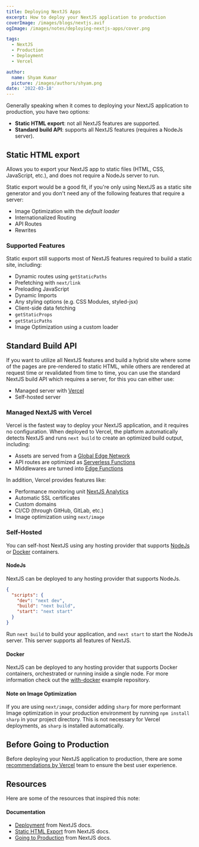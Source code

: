 ```yaml
---
title: Deploying NextJS Apps
excerpt: How to deploy your NextJS application to production
coverImage: /images/blogs/nextjs.avif
ogImage: /images/notes/deploying-nextjs-apps/cover.png

tags:
  - NextJS
  - Production
  - Deployment
  - Vercel

author:
  name: Shyam Kumar
  picture: /images/authors/shyam.png
date: '2022-03-18'
---
```


Generally speaking when it comes to deploying your NextJS application to
production, you have two options:

- **Static HTML export**: not all NextJS features are supported.
- **Standard build API**: supports all NextJS features (requires a NodeJs
  server).

## Static HTML export

Allows you to export your NextJS app to static files (HTML, CSS,
JavaScript, etc.), and does not require a NodeJs server to run.

Static export would be a good fit, if you're only using NextJS as a static
site generator and you don't need any of the following features that
require a server:

- Image Optimization with the _default loader_
- Internationalized Routing
- API Routes
- Rewrites

### Supported Features

Static export still supports most of NextJS features required to build a
static site, including:

- Dynamic routes using `getStaticPaths`
- Prefetching with `next/link`
- Preloading JavaScript
- Dynamic Imports
- Any styling options (e.g. CSS Modules, styled-jsx)
- Client-side data fetching
- `getStaticProps`
- `getStaticPaths`
- Image Optimization using a custom loader

## Standard Build API

If you want to utilize all NextJS features and build a hybrid site where
some of the pages are pre-rendered to static HTML, while others are
rendered at request time or revalidated from time to time, you can use the
standard NextJS build API which requires a server, for this you can either
use:

- Managed server with [Vercel](https://vercel.com/)
- Self-hosted server

### Managed NextJS with Vercel

Vercel is the fastest way to deploy your NextJS application, and it
requires no configuration. When deployed to Vercel, the platform
automatically detects NextJS and runs `next build` to create an optimized
build output, including:

- Assets are served from a
  [Global Edge Network](https://vercel.com/features/infrastructure)
- API routes are optimized as
  [Serverless Functions](https://vercel.com/features/infrastructure)
- Middlewares are turned into
  [Edge Functions](https://vercel.com/features/edge-functions)

In addition, Vercel provides features like:

- Performance monitoring unit
  [NextJS Analytics](https://vercel.com/analytics)
- Automatic SSL certificates
- Custom domains
- CI/CD (through GitHub, GitLab, etc.)
- Image optimization using `next/image`

### Self-Hosted

You can self-host NextJS using any hosting provider that supports
[NodeJs](https://nodejs.org/en/) or [Docker](https://www.docker.com/)
containers.

#### NodeJs

NextJS can be deployed to any hosting provider that supports NodeJs.

```json title="package.json"
{
  "scripts": {
    "dev": "next dev",
    "build": "next build",
    "start": "next start"
  }
}
```

Run `next build` to build your application, and `next start` to start the
NodeJs server. This server supports all features of NextJS.

#### Docker

NextJS can be deployed to any hosting provider that supports Docker
containers, orchestrated or running inside a single node. For more
information check out the
[with-docker](https://github.com/vercel/next.js/tree/canary/examples/with-docker)
example repository.

#### Note on Image Optimization

If you are using `next/image`, consider adding `sharp` for more performant
Image optimization in your production environment by running
`npm install sharp` in your project directory. This is not necessary for
Vercel deployments, as `sharp` is installed automatically.

## Before Going to Production

Before deploying your NextJS application to production, there are some
[recommendations by Vercel](https://nextjs.org/docs/going-to-production)
team to ensure the best user experience.

## Resources

Here are some of the resources that inspired this note:

#### Documentation

- [Deployment](https://nextjs.org/docs/deployment) from NextJS docs.
- [Static HTML Export](https://nextjs.org/docs/advanced-features/static-html-export)
  from NextJS docs.
- [Going to Production](https://nextjs.org/docs/going-to-production) from
  NextJS docs.
